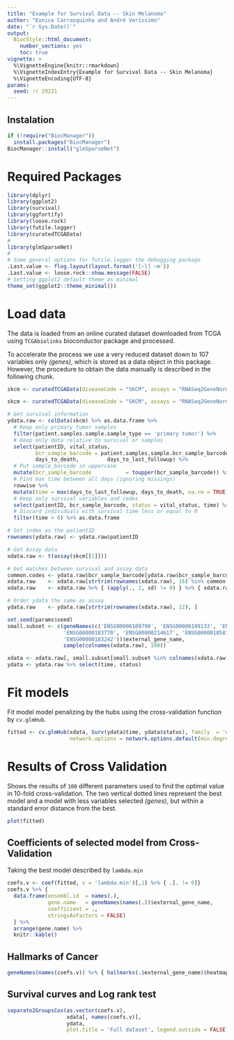 ```yaml
---
title: "Example for Survival Data -- Skin Melanoma"
author: "Eunice Carrasquinha and André Veríssimo"
date: "`r Sys.Date()`"
output: 
  BiocStyle::html_document:
    number_sections: yes
    toc: true
vignette: >
  %\VignetteEngine{knitr::rmarkdown}
  %\VignetteIndexEntry{Example for Survival Data -- Skin Melanoma}
  %\VignetteEncoding{UTF-8}
params:
  seed: !r 29221
--- 
```


## Instalation

```r
if (!require("BiocManager"))
  install.packages("BiocManager")
BiocManager::install("glmSparseNet")
```

# Required Packages

```r
library(dplyr)
library(ggplot2)
library(survival)
library(ggfortify)
library(loose.rock)
library(futile.logger)
library(curatedTCGAData)
#
library(glmSparseNet)
#
# Some general options for futile.logger the debugging package
.Last.value <- flog.layout(layout.format('[~l] ~m'))
.Last.value <- loose.rock::show.message(FALSE)
# Setting ggplot2 default theme as minimal
theme_set(ggplot2::theme_minimal())
```

# Load data

The data is loaded from an online curated dataset downloaded from TCGA using `TCGAbiolinks` bioconductor package and processed.

To accelerate the process we use a very reduced dataset down to 107 variables only *(genes)*, which is stored as a data object in this package. However, the procedure to obtain the data manually is described in the following chunk.

```r
skcm <- curatedTCGAData(diseaseCode = "SKCM", assays = "RNASeq2GeneNorm", FALSE)
```

```r
skcm <- curatedTCGAData(diseaseCode = "SKCM", assays = "RNASeq2GeneNorm", FALSE)
```


```r
# Get survival information
ydata.raw <- colData(skcm) %>% as.data.frame %>% 
  # Keep only primary tumor samples
  filter(patient.samples.sample.sample_type == 'primary tumor') %>%
  # Keep only data relative to survival or samples
  select(patientID, vital_status, 
         bcr_sample_barcode = patient.samples.sample.bcr_sample_barcode,
         days_to_death,         days_to_last_followup) %>% 
  # Put sample_barcode in uppercase
  mutate(bcr_sample_barcode           = toupper(bcr_sample_barcode)) %>%
  # Find max time between all days (ignoring missings)
  rowwise %>%
  mutate(time = max(days_to_last_followup, days_to_death, na.rm = TRUE)) %>%
  # Keep only survival variables and codes
  select(patientID, bcr_sample_barcode, status = vital_status, time) %>% 
  # Discard individuals with survival time less or equal to 0
  filter(time > 0) %>% as.data.frame

# Set index as the patientID
rownames(ydata.raw) <- ydata.raw$patientID

# Get Assay data
xdata.raw <- t(assay(skcm[[1]]))

# Get matches between survival and assay data
common.codes <- ydata.raw$bcr_sample_barcode[ydata.raw$bcr_sample_barcode %in% strtrim(rownames(xdata.raw), 16)]
xdata.raw    <- xdata.raw[strtrim(rownames(xdata.raw), 16) %in% common.codes, ]
xdata.raw    <- xdata.raw %>% { (apply(., 2, sd) != 0) } %>% { xdata.raw[, .] } %>% scale

# Order ydata the same as assay
ydata.raw    <- ydata.raw[strtrim(rownames(xdata.raw), 12), ]

set.seed(params$seed)
small.subset <- c(geneNames(c('ENSG00000109790', 'ENSG00000109133', 'ENSG00000023734', 
                  'ENSG00000183770', 'ENSG00000214617', 'ENSG00000185813', 
                  'ENSG00000183242'))$external_gene_name,
                  sample(colnames(xdata.raw), 100))

xdata <- xdata.raw[, small.subset[small.subset %in% colnames(xdata.raw)]]
ydata <- ydata.raw %>% select(time, status)
```

# Fit models

Fit model model penalizing by the hubs using the cross-validation function by `cv.glmHub`.

```r
fitted <- cv.glmHub(xdata, Surv(ydata$time, ydata$status), family  = 'cox', network = 'correlation', 
                    network.options = network.options.default(min.degree = .2, cutoff = .6))
```

# Results of Cross Validation

Shows the results of `100` different parameters used to find the optimal value in 10-fold cross-validation. The two vertical dotted lines represent the best model and a model with less variables selected *(genes)*, but within a standard error distance from the best.

```r
plot(fitted)
```

## Coefficients of selected model from Cross-Validation

Taking the best model described by `lambda.min`

```r
coefs.v <- coef(fitted, s = 'lambda.min')[,1] %>% { .[. != 0]}
coefs.v %>% { 
  data.frame(ensembl.id  = names(.), 
             gene.name   = geneNames(names(.))$external_gene_name, 
             coefficient = .,
             stringsAsFactors = FALSE)
  } %>%
  arrange(gene.name) %>%
  knitr::kable()
```

## Hallmarks of Cancer

```r
geneNames(names(coefs.v)) %>% { hallmarks(.$external_gene_name)$heatmap }
```

## Survival curves and Log rank test

```r
separate2GroupsCox(as.vector(coefs.v), 
                   xdata[, names(coefs.v)], 
                   ydata, 
                   plot.title = 'Full dataset', legend.outside = FALSE)
```

